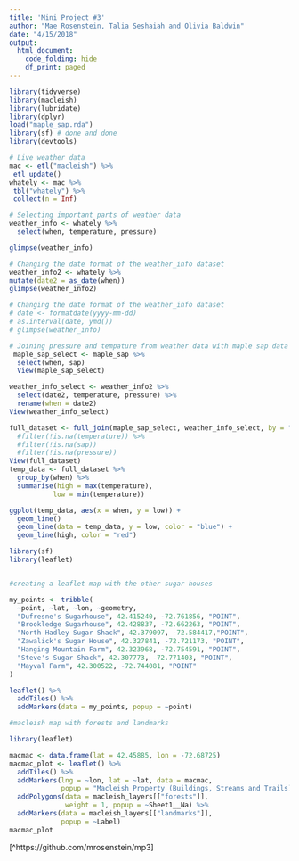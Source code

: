 ```yaml
---
title: 'Mini Project #3'
author: "Mae Rosenstein, Talia Seshaiah and Olivia Baldwin"
date: "4/15/2018"
output: 
  html_document: 
    code_folding: hide
    df_print: paged
---
```

```r
library(tidyverse)
library(macleish)
library(lubridate)
library(dplyr)
load("maple_sap.rda")
library(sf) # done and done
library(devtools)
```

```r
# Live weather data 
mac <- etl("macleish") %>%
 etl_update()
whately <- mac %>%
 tbl("whately") %>%
 collect(n = Inf)
```


```r
# Selecting important parts of weather data
weather_info <- whately %>%
  select(when, temperature, pressure)

glimpse(weather_info)

# Changing the date format of the weather_info dataset 
weather_info2 <- whately %>%
mutate(date2 = as_date(when)) 
glimpse(weather_info2)
```

```r
# Changing the date format of the weather_info dataset 
# date <- formatdate(yyyy-mm-dd)
# as.interval(date, ymd())
# glimpse(weather_info)

# Joining pressure and tempature from weather data with maple sap data
 maple_sap_select <- maple_sap %>% 
  select(when, sap) 
  View(maple_sap_select)

weather_info_select <- weather_info2 %>%
  select(date2, temperature, pressure) %>%
  rename(when = date2) 
View(weather_info_select)

full_dataset <- full_join(maple_sap_select, weather_info_select, by = "when", copy = TRUE) # %>%
  #filter(!is.na(temperature)) %>%
  #filter(!is.na(sap))
  #filter(!is.na(pressure))
View(full_dataset)
temp_data <- full_dataset %>%
  group_by(when) %>%
  summarise(high = max(temperature),
           low = min(temperature))

ggplot(temp_data, aes(x = when, y = low)) +
  geom_line()
  geom_line(data = temp_data, y = low, color = "blue") +
  geom_line(high, color = "red")

```

```r
library(sf)
library(leaflet)


#creating a leaflet map with the other sugar houses

my_points <- tribble(
  ~point, ~lat, ~lon, ~geometry,
  "Dufresne's Sugarhouse", 42.415240, -72.761856, "POINT",
  "Brookledge Sugarhouse", 42.428837, -72.662263, "POINT",
  "North Hadley Sugar Shack", 42.379097, -72.584417,"POINT",
  "Zawalick's Sugar House", 42.327841, -72.721173, "POINT", 
  "Hanging Mountain Farm", 42.323968, -72.754591, "POINT", 
  "Steve's Sugar Shack", 42.307773, -72.771403, "POINT",
  "Mayval Farm", 42.300522, -72.744081, "POINT"
)

leaflet() %>%
  addTiles() %>%
  addMarkers(data = my_points, popup = ~point)

```

















```r
#macleish map with forests and landmarks

library(leaflet)

macmac <- data.frame(lat = 42.45885, lon = -72.68725)
macmac_plot <- leaflet() %>%
  addTiles() %>%
  addMarkers(lng = ~lon, lat = ~lat, data = macmac,
             popup = "Macleish Property (Buildings, Streams and Trails)") %>%
  addPolygons(data = macleish_layers[["forests"]],
              weight = 1, popup = ~Sheet1__Na) %>%
  addMarkers(data = macleish_layers[["landmarks"]],
             popup = ~Label)
macmac_plot

```

[^1]: GitHub repository

[^https://github.com/mrosenstein/mp3]








